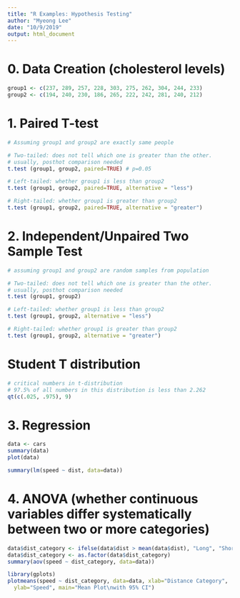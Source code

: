 ```yaml
---
title: "R Examples: Hypothesis Testing"
author: "Myeong Lee"
date: "10/9/2019"
output: html_document
---
```


# 0. Data Creation (cholesterol levels)
```r
group1 <- c(237, 289, 257, 228, 303, 275, 262, 304, 244, 233)
group2 <- c(194, 240, 230, 186, 265, 222, 242, 281, 240, 212)
```

# 1. Paired T-test
```r
# Assuming group1 and group2 are exactly same people

# Two-tailed: does not tell which one is greater than the other.
# usually, posthot comparison needed
t.test (group1, group2, paired=TRUE) # p=0.05

# Left-tailed: whether group1 is less than group2
t.test (group1, group2, paired=TRUE, alternative = "less")

# Right-tailed: whether group1 is greater than group2
t.test (group1, group2, paired=TRUE, alternative = "greater")
```

# 2. Independent/Unpaired Two Sample Test
```r
# assuming group1 and group2 are random samples from population

# Two-tailed: does not tell which one is greater than the other.
# usually, posthot comparison needed
t.test (group1, group2)

# Left-tailed: whether group1 is less than group2
t.test (group1, group2, alternative = "less")

# Right-tailed: whether group1 is greater than group2
t.test (group1, group2, alternative = "greater")

```

# Student T distribution
```r
# critical numbers in t-distribution
# 97.5% of all numbers in this distribution is less than 2.262
qt(c(.025, .975), 9) 
```

# 3. Regression
```r
data <- cars
summary(data)
plot(data)

summary(lm(speed ~ dist, data=data))
```

# 4. ANOVA (whether continuous variables differ systematically between two or more categories)
```r
data$dist_category <- ifelse(data$dist > mean(data$dist), "Long", "Short")
data$dist_category <- as.factor(data$dist_category)
summary(aov(speed ~ dist_category, data=data))

library(gplots)
plotmeans(speed ~ dist_category, data=data, xlab="Distance Category",
  ylab="Speed", main="Mean Plot\nwith 95% CI")
```

